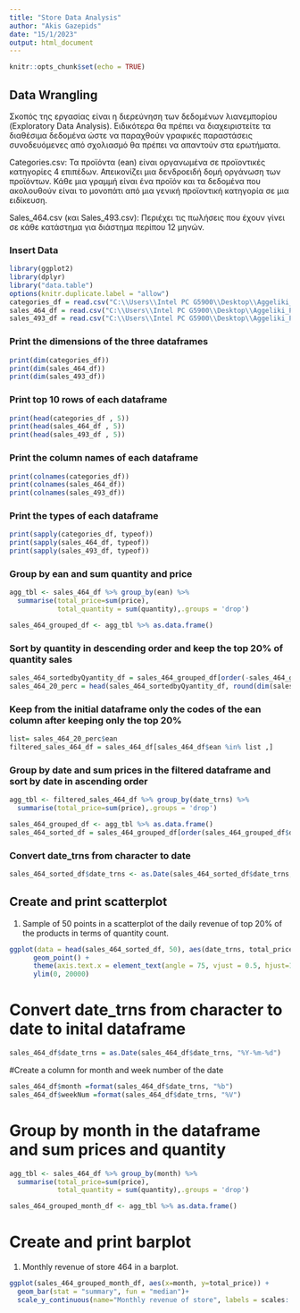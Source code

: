 ```yaml
---
title: "Store Data Analysis"
author: "Akis Gazepids"
date: "15/1/2023"
output: html_document
---
```


```r
knitr::opts_chunk$set(echo = TRUE)
```

## Data Wrangling

Σκοπός της εργασίας είναι η διερεύνηση των δεδομένων λιανεμπορίου (Exploratory Data Analysis). Ειδικότερα θα πρέπει να διαχειριστείτε τα διαθέσιμα δεδομένα ώστε να παραχθούν γραφικές παραστάσεις συνοδευόμενες από σχολιασμό θα πρέπει να απαντούν στα ερωτήματα.

Categories.csv: Τα προϊόντα (ean) είναι οργανωμένα σε προϊοντικές κατηγορίες 4 επιπέδων. Απεικονίζει μια δενδροειδή δομή οργάνωση των προϊόντων. Κάθε μια γραμμή είναι ένα προϊόν και τα δεδομένα που ακολουθούν είναι το μονοπάτι από μια γενική προϊοντική κατηγορία σε μια ειδίκευση. 

Sales_464.csv (και Sales_493.csv): Περιέχει τις πωλήσεις που έχουν γίνει σε κάθε κατάστημα για διάστημα περίπου 12 μηνών. 

### Insert Data

```r
library(ggplot2)
library(dplyr)
library("data.table")
options(knitr.duplicate.label = "allow")
categories_df = read.csv("C:\\Users\\Intel PC G5900\\Desktop\\Aggeliki_Papadopoulou\\Data\\Categories.csv",row.names=NULL, encoding="UTF-8",sep=";", stringsAsFactors=FALSE,header = TRUE)
sales_464_df = read.csv("C:\\Users\\Intel PC G5900\\Desktop\\Aggeliki_Papadopoulou\\Data\\Sales_464.csv",sep=";")
sales_493_df = read.csv("C:\\Users\\Intel PC G5900\\Desktop\\Aggeliki_Papadopoulou\\Data\\Sales_493.csv",sep=";")

```

### Print the dimensions of the three dataframes
```r
print(dim(categories_df))
print(dim(sales_464_df))
print(dim(sales_493_df))
```

### Print top 10 rows of each dataframe
```r
print(head(categories_df , 5))
print(head(sales_464_df , 5))
print(head(sales_493_df , 5))
```

### Print the column names of each dataframe
```r
print(colnames(categories_df))
print(colnames(sales_464_df))
print(colnames(sales_493_df))
```

### Print the types of each dataframe
```r
print(sapply(categories_df, typeof))
print(sapply(sales_464_df, typeof))
print(sapply(sales_493_df, typeof))
```

### Group by ean and sum quantity and price
```r
agg_tbl <- sales_464_df %>% group_by(ean) %>% 
  summarise(total_price=sum(price),
            total_quantity = sum(quantity),.groups = 'drop')

sales_464_grouped_df <- agg_tbl %>% as.data.frame()
```

### Sort by quantity in descending order and keep the top 20% of quantity sales
```r
sales_464_sortedbyQyantity_df = sales_464_grouped_df[order(-sales_464_grouped_df$total_quantity),]
sales_464_20_perc = head(sales_464_sortedbyQyantity_df, round(dim(sales_464_sortedbyQyantity_df)[1] *0.2))
```

### Keep from the initial dataframe only the codes of the ean column after keeping only the top 20%
```r
list= sales_464_20_perc$ean
filtered_sales_464_df = sales_464_df[sales_464_df$ean %in% list ,]
```

### Group by date and sum prices in the filtered dataframe and sort by date in ascending order
```r
agg_tbl <- filtered_sales_464_df %>% group_by(date_trns) %>% 
  summarise(total_price=sum(price),.groups = 'drop')

sales_464_grouped_df <- agg_tbl %>% as.data.frame()
sales_464_sorted_df = sales_464_grouped_df[order(sales_464_grouped_df$date_trns),]
```

### Convert date_trns from character to date
```r
sales_464_sorted_df$date_trns <- as.Date(sales_464_sorted_df$date_trns, "%Y-%m-%d")
```

## Create and print scatterplot
1.	Sample of 50 points in a scatterplot of the daily revenue of top 20% of the products in terms of quantity count.
```r
ggplot(data = head(sales_464_sorted_df, 50), aes(date_trns, total_price)) +
      geom_point() +
      theme(axis.text.x = element_text(angle = 75, vjust = 0.5, hjust=1))+
      ylim(0, 20000)
```

# Convert date_trns from character to date to inital dataframe
```r
sales_464_df$date_trns = as.Date(sales_464_df$date_trns, "%Y-%m-%d")
```
#Create a column for month and week number of the date 
```r
sales_464_df$month =format(sales_464_df$date_trns, "%b")
sales_464_df$weekNum =format(sales_464_df$date_trns, "%V")
```

# Group by month in the dataframe and sum prices and quantity
```r
agg_tbl <- sales_464_df %>% group_by(month) %>% 
  summarise(total_price=sum(price),
            total_quantity = sum(quantity),.groups = 'drop')

sales_464_grouped_month_df <- agg_tbl %>% as.data.frame()
```
# Create and print barplot
1.	Monthly revenue of store 464 in a barplot.
```r
ggplot(sales_464_grouped_month_df, aes(x=month, y=total_price)) + 
  geom_bar(stat = "summary", fun = "median")+
  scale_y_continuous(name="Monthly revenue of store", labels = scales::comma)
```
